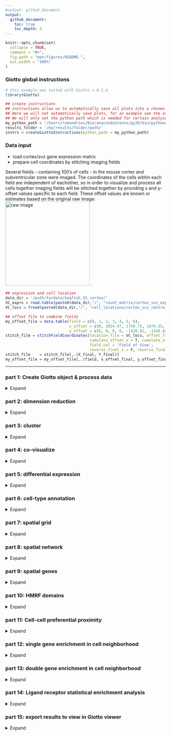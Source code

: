 ```yaml
---
#output: github_document
output:
  github_document:
    toc: true
    toc_depth: 2
---
```


<!-- mouse_cortex_1_simple.md is generated from mouse_cortex_1_simple.Rmd Please edit that file -->


```r
knitr::opts_chunk$set(
  collapse = TRUE,
  comment = "#>",
  fig.path = "man/figures/README-",
  out.width = "100%"
)
```

### Giotto global instructions

```r
# this example was tested with Giotto v.0.1.4
library(Giotto)

## create instructions
## instructions allow us to automatically save all plots into a chosen results folder
## Here we will not automatically save plots, for an example see the osmFISH dataset
## We will only set the python path which is needed for certain analyses
my_python_path = "/Users/rubendries/Bin/anaconda3/envs/py36/bin/pythonw"
results_folder = '/my/results/folder/path/'
instrs = createGiottoInstructions(python_path = my_python_path)
```

### Data input
  
- load cortex/svz gene expression matrix  
- prepare cell coordinates by stitching imaging fields  

Several fields - containing 100's of cells - in the mouse cortex and subventricular zone were imaged. The coordinates of the cells within each field are independent of eachother, so in order to visualize and process all cells together imaging fields will be stitched together by providing x and y-offset values specific to each field. These offset values are known or estimates based on the original raw image:  
![raw image](./cortex_svz_location_fields.png){width=7cm} .

```r
## expression and cell location
data_dir = '/path/to/data/Seqfish_SS_cortex/'
VC_exprs = read.table(paste0(data_dir,"/", "count_matrix/cortex_svz_expression.txt"))
VC_locs = fread(paste0(data_dir,"/", "cell_locations/cortex_svz_centroids_rotated.csv"))

## offset file to combine fields
my_offset_file = data.table(field = c(0, 1, 2, 3, 4, 5, 6),
                            x_offset = c(0, 1654.97, 1750.75, 1674.35, 675.5, 2048, 675),
                            y_offset = c(0, 0, 0, 0, -1438.02, -1438.02, 0))
stitch_file = stitchFieldCoordinates(location_file = VC_locs, offset_file = my_offset_file,
                                     cumulate_offset_x = T, cumulate_offset_y = F,
                                     field_col = 'Field of View',
                                     reverse_final_x = F, reverse_final_y = T)
stitch_file    = stitch_file[,.(X_final, Y_final)]
my_offset_file = my_offset_file[,.(field, x_offset_final, y_offset_final)]
```

***



### part 1: Create Giotto object & process data
<details>
  <summary>Expand</summary>
  \ 
 
```r
## create
VC_test <- createGiottoObject(raw_exprs = VC_exprs, spatial_locs = stitch_file,
                              offset_file = my_offset_file, instructions = instrs)

## add known field annotation
cortex_fields = fread(paste0(data_dir,"/", "cortex_fields_info.txt"))
VC_test = addCellMetadata(VC_test, new_metadata = cortex_fields,
                          by_column = T, column_cell_ID = 'uniq_ID')

## subset for cortex only (first 5 fields)
cell_metadata = pDataDT(VC_test)
cortex_cell_ids = cell_metadata[Field_of_View %in% 0:4]$cell_ID
VC_test = subsetGiotto(VC_test, cell_ids = cortex_cell_ids)

## filter
VC_test <- filterGiotto(gobject = VC_test,
                        expression_threshold = 1,
                        gene_det_in_min_cells = 10,
                        min_det_genes_per_cell = 10,
                        expression_values = c('raw'),
                        verbose = T)

## normalize
VC_test <- normalizeGiotto(gobject = VC_test, scalefactor = 6000, verbose = T)

## add gene & cell statistics
VC_test <- addStatistics(gobject = VC_test)

## adjust expression matrix for technical or known variables
VC_test <- adjustGiottoMatrix(gobject = VC_test, expression_values = c('normalized'),
                              batch_columns = NULL, covariate_columns = c('nr_genes', 'total_expr'),
                              return_gobject = TRUE,
                              update_slot = c('custom'))

## visualize
spatPlot(gobject = VC_test)

```
  
![](./figures/1_spatial_locations.png){width=16cm} 

</details>

### part 2: dimension reduction

<details>
  <summary>Expand</summary>
  \ 
 
```r
## highly variable genes (HVG)
VC_test <- calculateHVG(gobject = VC_test, method = 'cov_loess', difference_in_cov = 0.1)

## select genes based on HVG and gene statistics, both found in gene metadata
gene_metadata = fDataDT(VC_test)
featgenes = gene_metadata[hvg == 'yes' & perc_cells > 4 & mean_expr_det > 0.5]$gene_ID

## run PCA on expression values (default)
VC_test <- runPCA(gobject = VC_test, genes_to_use = featgenes, scale_unit = F)
signPCA(VC_test, genes_to_use = featgenes, scale_unit = F)
plotPCA(gobject = VC_test)

## run UMAP and tSNE on PCA space (default)
VC_test <- runUMAP(VC_test, dimensions_to_use = 1:30)
plotUMAP(gobject = VC_test)

VC_test <- runtSNE(VC_test, dimensions_to_use = 1:30)
plotTSNE(gobject = VC_test)

```

![](./figures/2_HVGplot.png){width=16cm} 

![](./figures/2_screeplot.png){width=16cm} 

![](./figures/2_PCA_reduction.png){width=16cm} 

![](./figures/2_UMAP_reduction.png){width=16cm} 
![](./figures/2_tSNE_reduction.png){width=16cm} 

***

</details>

### part 3: cluster

<details>
  <summary>Expand</summary>
  \ 
  
```r
## sNN network (default)
VC_test <- createNearestNetwork(gobject = VC_test, dimensions_to_use = 1:15, k = 15)

## Leiden clustering
VC_test <- doLeidenCluster(gobject = VC_test, resolution = 0.4, n_iterations = 1000)
plotUMAP(gobject = VC_test, cell_color = 'leiden_clus', show_NN_network = T, point_size = 2.5)

## Leiden subclustering for specified clusters
VC_test = doLeidenSubCluster(gobject = VC_test, cluster_column = 'leiden_clus',
                             resolution = 0.2, k_neighbors = 10,
                             hvg_param = list(method = 'cov_loess', difference_in_cov = 0.1),
                             pca_param = list(expression_values = 'normalized', scale_unit = F),
                             nn_param = list(dimensions_to_use = 1:5),
                             selected_clusters = c(4, 6, 7),
                             name = 'sub_leiden_clus_select')

## create color vector for clusters
subleiden_order = c( 1.1, 5.1,  2.1, 3.1,
                     4.1,  4.2, 4.3, 6.2, 6.1,
                     7.1,  7.2, 8.1)
subleiden_colors = Giotto:::getDistinctColors(length(subleiden_order)) 
names(subleiden_colors) = subleiden_order

plotUMAP(gobject = VC_test,
         cell_color = 'sub_leiden_clus_select', cell_color_code = subleiden_colors,
         show_NN_network = T, point_size = 2.5)

## show cluster relationships
showClusterHeatmap(gobject = VC_test, cluster_column = 'sub_leiden_clus_select',
                   row_names_gp = grid::gpar(fontsize = 9), column_names_gp = grid::gpar(fontsize = 9))

showClusterDendrogram(VC_test, h = 0.5, rotate = T, cluster_column = 'sub_leiden_clus_select')

```


![](./figures/3_UMAP_leiden.png){width=16cm} 

![](./figures/3_UMAP_leiden_subcluster.png){width=16cm} 

![](./figures/3_heatmap.png){width=16cm} 
![](./figures/3_dendro.png){width=16cm} 
***

</details>


### part 4: co-visualize ####
<details>
  <summary>Expand</summary>
  \ 
  
```r
# expression and spatial
spatDimPlot(gobject = VC_test,
            cell_color = 'sub_leiden_clus_select', cell_color_code = subleiden_colors,
            dim_point_size = 2, spat_point_size = 2)

# selected groups
groups_of_interest = c(5.1, 6.1, 7.1)
group_colors = c('red', 'green', 'blue'); names(group_colors) = groups_of_interest

spatDimPlot(gobject = VC_test, cell_color = 'sub_leiden_clus_select', 
            dim_point_size = 2, spat_point_size = 2,
            select_cell_groups = groups_of_interest, cell_color_code = group_colors)

```

Co-visualzation:
![](./figures/4_covis_leiden.png){width=16cm} 
Selection:
![](./figures/4_covis_leiden_selected.png){width=16cm} 
***

</details>


### part 5: differential expression ####

<details>
  <summary>Expand</summary>
  \
  
```r
## gini ##
gini_markers_subclusters = findMarkers_one_vs_all(gobject = VC_test,
                                                  method = 'gini',
                                                  expression_values = 'normalized',
                                                  cluster_column = 'sub_leiden_clus_select',
                                                  min_genes = 20,
                                                  min_expr_gini_score = 0.5,
                                                  min_det_gini_score = 0.5)
topgenes_gini = gini_markers_subclusters[, head(.SD, 2), by = 'cluster']$genes

# violinplot
violinPlot(VC_test, genes = unique(topgenes_gini), cluster_column = 'sub_leiden_clus_select',
           strip_text = 8, strip_position = 'right')

# cluster heatmap
my_cluster_order = c(2.1, 5.1, 1.1, 6.1, 6.2, 4.1, 3.1, 8.1, 4.2, 4.3, 7.1, 7.2)
plotMetaDataHeatmap(VC_test, selected_genes = topgenes_gini, custom_cluster_order = my_cluster_order,
                    metadata_cols = c('sub_leiden_clus_select'))


## scran ##
scran_markers_subclusters = findMarkers_one_vs_all(gobject = VC_test,
                                                   method = 'scran',
                                                   expression_values = 'normalized',
                                                   cluster_column = 'sub_leiden_clus_select')
topgenes_scran = scran_markers_subclusters[, head(.SD, 1), by = 'cluster']$genes

# violinplot
violinPlot(VC_test, genes = unique(topgenes_scran), cluster_column = 'sub_leiden_clus_select',
           strip_text = 10, strip_position = 'right')

# cluster heatmap
plotMetaDataHeatmap(VC_test, selected_genes = topgenes_scran, custom_cluster_order = my_cluster_order,
                    metadata_cols = c('sub_leiden_clus_select'))
```

violinplot gini:
![](./figures/5_violinplot_gini.png){width=16cm} 

Heatmap clusters gini:
![](./figures/5_metaheatmap_gini.png){width=16cm} 

violinplot scran:
![](./figures/5_violinplot_scran.png){width=16cm} 

Heatmap clusters scran:
![](./figures/5_metaheatmap_scran.png){width=16cm} 

***

</details>


### part 6: cell-type annotation

<details>
  <summary>Expand</summary>
  \
  
```r

## general cell types
# create vector with names
clusters_cell_types_cortex = c('microglia', 'L4 eNeuron', 'endothelial',
                               'astrocytes', 'Adarb2 iNeuron', 'Lhx6 iNeuron',
                               'L6 eNeuron', 'L5 eNeuron', 'L2/3 eNeuron',
                               'OPC', 'Olig', 'mural')
names(clusters_cell_types_cortex) = c(8.1, 2.1, 7.1,
                                      4.1, 6.2, 6.1,
                                      1.1, 5.1, 3.1,
                                      4.3, 4.2, 7.2)
VC_test = annotateGiotto(gobject = VC_test, annotation_vector = clusters_cell_types_cortex,
                         cluster_column = 'sub_leiden_clus_select', name = 'cell_types')

# cell type order and colors
cell_type_order = c('L6 eNeuron', 'L5 eNeuron', 'L4 eNeuron', 'L2/3 eNeuron',
                    'astrocytes', 'Olig', 'OPC','Adarb2 iNeuron', 'Lhx6 iNeuron',
                    'endothelial', 'mural', 'microglia')
cell_type_colors = Giotto:::getDistinctColors(length(cell_type_order)) 
names(cell_type_colors) = cell_type_order

## violinplot
violinPlot(gobject = VC_test, genes = unique(topgenes_gini),
           strip_text = 7, strip_position = 'right', cluster_custom_order = cell_type_order,
           cluster_column = 'cell_types', color_violin = 'cluster')


## heatmap genes vs cells
plotHeatmap(gobject = VC_test,
            genes = gini_markers_subclusters[, head(.SD, 3), by = 'cluster']$genes,
            gene_custom_order = unique(gini_markers_subclusters[, head(.SD, 3), by = 'cluster']$genes),
            cluster_column = 'cell_types', cluster_order = 'custom',
            cluster_custom_order = cell_type_order, legend_nrows = 2)

plotHeatmap(gobject = VC_test,
            genes = gini_markers_subclusters[, head(.SD, 6), by = 'cluster']$genes,
            gene_label_selection = gini_markers_subclusters[, head(.SD, 2), by = 'cluster']$genes,
            gene_custom_order = unique(gini_markers_subclusters[, head(.SD, 6), by = 'cluster']$genes),
            cluster_column = 'cell_types', cluster_order = 'custom',
            cluster_custom_order = cell_type_order, legend_nrows = 2)

## co-visualization
spatDimPlot(gobject = VC_test, cell_color = 'cell_types', cell_color_code = cell_type_colors,
            dim_point_size = 2, spat_point_size = 2, dim_show_cluster_center = F, dim_show_center_label = T)

spatDimPlot(gobject = VC_test, cell_color = 'cell_types', cell_color_code = cell_type_colors,
            select_cell_groups = c('astrocytes', 'Olig', 'OPC'),
            dim_point_size = 2, spat_point_size = 2, dim_show_cluster_center = F, dim_show_center_label = T)
```

![](./figures/6_violinplot.png){width=16cm} 

![](./figures/6_heatmap.png){width=16cm} 

![](./figures/6_heatmap_selected.png){width=16cm} 

![](./figures/6_covisualization.png){width=16cm} 

![](./figures/6_covisualization_selection.png){width=16cm} 

***

</details>


### part 7: spatial grid ####

<details>
  <summary>Expand</summary>
  \
  
```r
## create spatial grid
VC_test <- createSpatialGrid(gobject = VC_test,
                             sdimx_stepsize = 500,
                             sdimy_stepsize = 500,
                             minimum_padding = 50)

spatPlot(gobject = VC_test, show_grid = T, point_size = 1.5)

## identify spatial patterns
pattern_VC = detectSpatialPatterns(gobject = VC_test,
                                   expression_values = 'normalized',
                                   min_cells_per_grid = 5,
                                   scale_unit = T, PC_zscore = 1,
                                   show_plot = T)

## show pattern and genes for first identified principal component
showPattern2D(VC_test, pattern_VC, dimension = 1, point_size = 4)
showPatternGenes(VC_test, pattern_VC, dimension = 1, save_plot = T)

```

![](./figures/7_grid.png){width=16cm} 

pattern 1:
![](./figures/7_pattern1_pca.png){width=16cm} 

![](./figures/7_pattern1_genes.png){width=16cm} 

***  

</details>



### part 8: spatial network ####

<details>
  <summary>Expand</summary>
  \
  
```r
## create spatial networks based on k and/or distance from centroid
VC_test <- createSpatialNetwork(gobject = VC_test, k = 5)
VC_test <- createSpatialNetwork(gobject = VC_test, k = 10, name = 'large_network')
VC_test <- createSpatialNetwork(gobject = VC_test, k = 100, maximum_distance = 200,
                                minimum_k = 2, name = 'distance_network')

## visualize different spatial networks on first field (~ layer 1)
field1_ids = cell_metadata[Field_of_View == 0]$cell_ID
subVC_test = subsetGiotto(VC_test, cell_ids = field1_ids)

spatPlot(gobject = subVC_test, show_network = T,
        network_color = 'blue', spatial_network_name = 'spatial_network',
        point_size = 2.5, cell_color = 'cell_types')

spatPlot(gobject = subVC_test, show_network = T,
         network_color = 'blue', spatial_network_name = 'large_network',
         point_size = 2.5, cell_color = 'cell_types')

spatPlot(gobject = subVC_test, show_network = T,
         network_color = 'blue', spatial_network_name = 'distance_network',
         point_size = 2.5, cell_color = 'cell_types')
           
```

![](./figures/8_spatial_network_k3.png){width=16cm} 

![](./figures/8_spatial_network_k10.png){width=16cm} 

![](./figures/8_spatial_network_dist.png){width=16cm} 

***  

</details>



### part 9: spatial genes ####

<details>
  <summary>Expand</summary>
  \

Single spatial genes:  

```r
kmtest = binGetSpatialGenes(VC_test, bin_method = 'kmeans',
                            do_fisher_test = T, community_expectation = 5,
                            spatial_network_name = 'large_network', verbose = T)

ranktest = binGetSpatialGenes(VC_test, bin_method = 'rank',
                              do_fisher_test = T, community_expectation = 5,
                              spatial_network_name = 'large_network', verbose = T)

spatial_genes = calculate_spatial_genes_python(gobject = VC_test,
                                               expression_values = 'scaled',
                                               rbp_p=0.99, examine_top=0.1)

spatGenePlot(VC_test, expression_values = 'scaled', show_plot = F,
             genes = head(ranktest_m$genes,8), point_size = 2, cow_n_col = 4,
             genes_high_color = 'red', genes_mid_color = 'white', genes_low_color = 'darkblue',
             midpoint = 0, return_plot = F)


```

Spatial genes:  
![](./figures/9_spatial_genes_scaled_both.png){width=16cm} 


Gene co-expression of multiple genes:  


```r
## spatial co-expression patterns ##
ext_spatial_genes = kmtest[1:500]$genes

# 1. calculate gene spatial correlation and single-cell correlation 
# create spatial correlation object
spat_cor_netw_DT = detectSpatialCorGenes(VC_test, 
                                         method = 'network', spatial_network_name = 'large_network',
                                         subset_genes = ext_spatial_genes)

# 2. cluster correlated genes & visualize
spat_cor_netw_DT = clusterSpatialCorGenes(spat_cor_netw_DT, name = 'spat_netw_clus', k = 8)

heatmSpatialCorGenes(VC_test, spatCorObject = spat_cor_netw_DT, use_clus_name = 'spat_netw_clus', 
                     heatmap_legend_param = list(title = NULL))

# 3. rank spatial correlated clusters and show genes for selected clusters
netw_ranks = rankSpatialCorGroups(VC_test, spatCorObject = spat_cor_netw_DT, use_clus_name = 'spat_netw_clus')

top_netw_spat_cluster = showSpatialCorGenes(spat_cor_netw_DT, use_clus_name = 'spat_netw_clus',
                                            selected_clusters = 6, show_top_genes = 1)


# 5. create metagene enrichment score for clusters
cluster_genes_DT = showSpatialCorGenes(spat_cor_netw_DT, use_clus_name = 'spat_netw_clus', show_top_genes = 1)
cluster_genes = cluster_genes_DT$clus; names(cluster_genes) = cluster_genes_DT$gene_ID

VC_test = createMetagenes(VC_test, gene_clusters = cluster_genes, name = 'cluster_metagene')

spatCellPlot(VC_test,
             spat_enr_names = 'cluster_metagene',
             cell_annotation_values = netw_ranks$clusters,
             point_size = 1.5, cow_n_col = 3)



```

spatial co-expression heatmap:    
![](./figures/9_heatmap_correlated_genes.png){width=16cm} 

spatial co-expression cluster ranking:    
![](./figures/9_rank_correlated_groups.png){width=16cm} 

spatial co-expression metagene plots:  
![](./figures/9_spat_enrichment_score_plots.png){width=16cm} 

***

</details>


### part 10: HMRF domains ####

<details>
  <summary>Expand</summary>
  \

```r
hmrf_folder = paste0(results_folder,'/','11_HMRF/')
if(!file.exists(hmrf_folder)) dir.create(hmrf_folder, recursive = T)

my_spatial_genes = spatial_genes[1:100]$genes
showClusterHeatmap(gobject = VC_test, cluster_column = 'cell_types', genes = my_spatial_genes)

# do HMRF with different betas
HMRF_spatial_genes = doHMRF(gobject = VC_test, expression_values = 'scaled',
                            spatial_genes = my_spatial_genes,
                            k = 9,
                            betas = c(28,2,3), 
                            output_folder = paste0(hmrf_folder, '/', 'Spatial_genes/SG_top100_k9_scaled'))

## view results of HMRF
for(i in seq(28, 32, by = 2)) {
  viewHMRFresults2D(gobject = VC_test,
                    HMRFoutput = HMRF_spatial_genes,
                    k = 9, betas_to_view = i,
                    point_size = 2)
}

## add HMRF of interest to giotto object
VC_test = addHMRF(gobject = VC_test,
                   HMRFoutput = HMRF_spatial_genes,
                   k = 9, betas_to_add = c(28),
                   hmrf_name = 'HMRF')
## visualize
spatPlot(gobject = VC_test, cell_color = 'HMRF_k9_b.28', point_size = 3)
```

![](./figures/10_HMRF_k9_b.28.png){width=16cm} 

***

</details>



### part 11: Cell-cell preferential proximity 

<details>
  <summary>Expand</summary>
  \

![cell-cell](./cell_cell_neighbors.png){width=12cm}  

```r
## calculate frequently seen proximities
cell_proximities = cellProximityEnrichment(gobject = VC_test,
                                           cluster_column = 'cell_types',
                                           spatial_network_name = 'spatial_network',
                                           number_of_simulations = 1000)
## barplot
cellProximityBarplot(gobject = VC_test, CPscore = cell_proximities, min_orig_ints = 5, min_sim_ints = 5)
## heatmap
cellProximityHeatmap(gobject = VC_test, CPscore = cell_proximities, order_cell_types = T, scale = T,
                     color_breaks = c(-1.5, 0, 1.5), color_names = c('blue', 'white', 'red'))
## network
cellProximityNetwork(gobject = VC_test, CPscore = cell_proximities, remove_self_edges = T, only_show_enrichment_edges = T)

## visualization
spec_interaction = "astrocytes--Olig"
cellProximitySpatPlot(gobject = VC_test,
                      interaction_name = spec_interaction,
                      cluster_column = 'cell_types',
                      cell_color = 'cell_types',
                      point_size_select = 4, point_size_other = 2)

```

![](./figures/11_barplot_cell_cell_enrichment.png){width=16cm} 

![](./figures/11_heatmap_cell_cell_enrichment.png){width=16cm} 

![](./figures/11_network_cell_cell_enrichment.png){width=16cm} 

![](./figures/11_cell_cell_enrichment_selected.png){width=16cm} 


***

</details>


### part 12: single gene enrichment in cell neighborhood

<details>
  <summary>Expand</summary>
  \
  
![cell-cell](./single_gene_enrichemt.png){width=12cm}      

```r
## get cell proximity scores (CPG scores)
CPGscores_ttest =  getCellProximityGeneScores(gobject = VC_test,
                                              cluster_column = 'cell_types',
                                              spatial_network_name = 'spatial_network',
                                              minimum_unique_cells = 5,
                                              diff_test = 't.test',
                                              false_discovery_test = 'bonferroni',
                                              false_discovery_target = 'cell_interactions',
                                              exclude_selected_cells_from_test = T)

## visualize
# volcano plot
volcano = showCPGscores(VC_test, CPGscore = CPGscores_ttest, method = 'volcano')
# barplot
barplot = showCPGscores(VC_test, CPGscore = CPGscores_ttest, method = 'cell_barplot')
# cell-cell barplot
cell_cell_barplot = showCPGscores(VC_test, CPGscore = CPGscores_ttest, method = 'cell-cell')
# sankey plot
library(ggalluvial)
sankey = showCPGscores(VC_test, CPGscore = CPGscores_ttest, method = 'cell_sankey')
# heatmap
heatmap = showCPGscores(VC_test, CPGscore = CPGscores_ttest, method = 'heatmap')
# dotplot
dotplot = showCPGscores(VC_test, CPGscore = CPGscores_ttest, method = 'dotplot')

## filter CPG scores
filter_CPGscores_ttest = filterCPGscores(CPGscore = CPGscores_ttest,
                                         min_cells = 5,
                                         min_fdr = 0.05,
                                         min_spat_diff = 0.25,
                                         min_log2_fc = 1,
                                         keep_int_duplicates = TRUE,
                                         direction = c("both"))

```

![](./figures/12_neighb_enrichment_volcano.png){width=16cm} 

![](./figures/12_neighb_enrichment_barplot.png){width=16cm} 

![](./figures/12_neighb_enrichment_cell_cell.png){width=16cm} 

![](./figures/12_neighb_enrichment_sankey.png){width=16cm} 


*** 

</details>


### part 13: double gene enrichment in cell neighborhood

<details>
  <summary>Expand</summary>
  \

```r
## get gene-to-gene scores from the CPG scores
GTG_scores_ttest = getGeneToGeneScores(CPGscore = filter_CPGscores_ttest,
                                       specific_genes_1 = NULL,
                                       specific_genes_2 = NULL,
                                       min_cells = 5,
                                       min_fdr = 0.05,
                                       min_spat_diff = 0,
                                       min_log2_fc = 0,
                                       verbose = T,
                                       direction = 'both')

# look at selection
selected_LR = GTG_scores_ttest[unified_int == 'astrocytes--Olig' & change == 'both_up']

# look at two gene-gene pairs
plotGTGscores(gobject = VC_test,
              GTGscore = selected_LR,
              selected_interactions = c('astrocytes--Olig'),
              selected_gene_to_gene = 'Slc39a4--Tpp1',
              simple_plot = F, detail_plot = T)

plotGTGscores(gobject = VC_test,
              GTGscore = selected_LR,
              selected_interactions = c('astrocytes--Olig'),
              selected_gene_to_gene = 'Ctnna1--Scarb1',
              simple_plot = F, detail_plot = T)

# show interacting astrocytes and oligodendrocytes
cellProximitySpatPlot(gobject = VC_test, interaction_name = 'astrocytes--Olig',
                      spatial_network_name = 'spatial_network',
                      cluster_column = 'cell_types',
                      cell_color_code = c(astrocytes = 'lightblue', Olig = 'red'),
                      cell_color = 'cell_types', show_network = T,
                      network_color = 'blue', point_size_select = 3)

```

![](./figures/13_interaction_selected.png){width=16cm}

![](./figures/13_spatial_interaction_selected.png){width=16cm}

*** 

</details>


### part 14: Ligand receptor statistical enrichment analysis

<details>
  <summary>Expand</summary>
  \

```r
## read ligand receptor information
LR_data = fread(system.file("extdata", "mouse_ligand_receptors.txt", package = 'Giotto'))

LR_data[, ligand_det := ifelse(mouseLigand %in% VC_test@gene_ID, T, F)]
LR_data[, receptor_det := ifelse(mouseReceptor %in% VC_test@gene_ID, T, F)]
LR_data_det = LR_data[ligand_det == T & receptor_det == T]
select_ligands = LR_data_det$mouseLigand
select_receptors = LR_data_det$mouseReceptor

## get statistical significance of gene pair expression changes based on expression only
expr_only_scores = exprOnlyCellCellcommunicationScores(gobject = VC_test,
                                                       cluster_column = 'cell_types', 
                                                       random_iter = 100,
                                                       gene_set_1 = select_ligands,
                                                       gene_set_2 = select_receptors)


## get statistical significance of gene pair expression changes upon cell-cell interaction
spatial_all_scores = allCellCellcommunicationsScores(VC_test,
                                                     spatial_network_name = 'spatial_network',
                                                     cluster_column = 'cell_types', 
                                                     random_iter = 200,
                                                     gene_set_1 = select_ligands,
                                                     gene_set_2 = select_receptors,
                                                     verbose = 'a little')

## filter
selected_spat = spatial_all_scores[pvalue <= 0.01 & abs(log2fc) > 0.25 &
                                     lig_nr >= 5 & rec_nr >= 5]
selected_spat[, lig_rec_cell_types := paste0(lig_cell_type,'-',rec_cell_type)]
setorder(selected_spat, -log2fc)

## select top 30
top_LR_ints = unique(selected_spat[order(-abs(log2fc))]$LR_comb)[1:30]
top_cell_ints = unique(selected_spat[order(-abs(log2fc))]$lig_rec_cell_types)[1:30]

spatial_all_scores[, lig_rec_cell_types := paste0(lig_cell_type,'-',rec_cell_type)]
gdt = spatial_all_scores[LR_comb %in% top_LR_ints & lig_rec_cell_types %in% top_cell_ints]

## visualize ##
pl <- ggplot()
pl <- pl + geom_point(data = gdt, aes(x = lig_rec_cell_types,
                                      y = LR_comb, size = pvalue, color = log2fc))
pl <- pl + theme_classic() + theme(axis.text.x = element_text(angle = 90,
                                                              size = 10,
                                                              vjust = 1,
                                                              hjust = 1),
                                   axis.text.y = element_text(size = 10))
pl <- pl + scale_size_continuous(range = c(5, 0.5)) + scale_color_gradientn(colours = c('darkblue', 'blue', 'white', 'red', 'darkred'))
pl <- pl + labs(x = '', y = '')
pl

```

![](./figures/14_heatmap_LR_enrichment.png){width=16cm}

*** 

</details>


### part 15: export results to view in Giotto viewer
<details>
  <summary>Expand</summary>
  \

```r
viewer_folder = paste0(results_folder, '/', 'Mouse_cortex_viewer')

# select annotations, reductions and expression values to view in Giotto Viewer
exportGiottoViewer(gobject = VC_test, output_directory = viewer_folder,
                   factor_annotations = c('cell_types',
                                          'leiden_clus',
                                          'sub_leiden_clus_select'),
                   numeric_annotations = 'total_expr',
                   dim_reductions = c('tsne', 'umap'),
                   dim_reduction_names = c('tsne', 'umap'),
                   expression_values = 'scaled',
                   expression_rounding = 3,
                   overwrite_dir = T)

```

*** 

</details>

